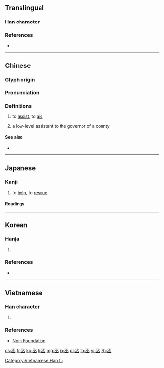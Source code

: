 {{character info/new}}
{{also|氶}}
==Translingual==

===Han character===
{{Han char|rn=1|rad=一|as=05|sn=6|four=17103|canj=NEM,XNEM|ids=⿱氶一}}

===References===
* {{Han ref|kx=0078.050|dkj=00040|dj=0157.010|hdz=10019.080|uh=4E1E|ud=19998|bh=A5E0|bd=42464}}

----

==Chinese==
{{zh-forms}}

===Glyph origin===
{{Han etyl}}

===Pronunciation===
{{zh-pron
|m=chéng
|c=sing4
|h=pfs=sṳ̀n
|md=sìng
|mn=sêng
|mn-t=sêng5
|w=3zen
|mc=y
|oc=y
|ma=
|cat=v,n
}}

===Definitions===
{{zh-hanzi}}

# to [[assist]], to [[aid]]
# {{lb|zh|archaic}} a low-level assistant to the governor of a county {{attention|zh|MoE Variant Character Dictionary and Yedict seem to describe a slightly different occupation}}

====See also====
* {{zh-l|輔佐|to assist}}

----

==Japanese==

===Kanji===
{{ja-kanji|grade=n|rs=一05}}

# to [[help]], to [[rescue]]

====Readings====
{{ja-readings
|kanon=[[しょう]] (shō)|goon=[[じょう]] (jō)
|kun=[[すくう]] ([[丞う]], sukuu) {{qualifier|rare}}, [[たすける]] ([[丞ける]], tasukeru) {{qualifier|rare}}
|nanori=[[すけ]] (suke)
}}

----

==Korean==

===Hanja===
{{ko-hanja|hangeul=[[승]], [[증]]|rv=seung, jeung|mr=sŭng, chŭng|eumhun=[[정승]], [[나아갈]]|ehrv=jeongseung, naagal|ehmr=chǒngsǔng, naagal|ehy=}}

# {{defn|lang=ko|sort=一05}}

===References===
* {{Hanja ref|nav=10256}}

----

==Vietnamese==

===Han character===
{{vi-readings|rs=一05|hanviet=[[thừa]], [[chẳng]]}}

# {{defn|vi|sort=一05}}

===References===
* [http://nomfoundation.org/common/nom_details.php?codepoint=4e1e Nom Foundation]

[[Category:Vietnamese Han tu]]

[[cs:丞]]
[[fr:丞]]
[[ko:丞]]
[[li:丞]]
[[mg:丞]]
[[ja:丞]]
[[pl:丞]]
[[th:丞]]
[[vi:丞]]
[[zh:丞]]